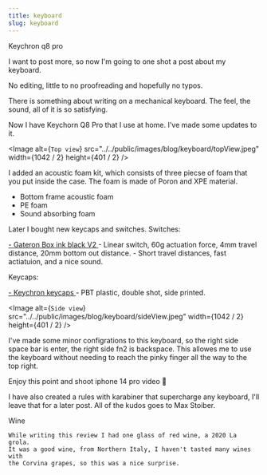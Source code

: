 ```yaml
---
title: keyboard
slug: keyboard
---
```


Keychron q8 pro

I want to post more, so now I'm going to one shot a post about my keyboard.

No editing, little to no proofreading and hopefully no typos.

There is something about writing on a mechanical keyboard. The feel, the
sound, all of it is so satisfying.

Now I have Keychorn Q8 Pro that I use at home. I've made some updates to it.

<Image
  alt={`Top view`}
  src="../../public/images/blog/keyboard/topView.jpeg"
  width={1042 / 2}
  height={401 / 2}
/>

I added an acoustic foam kit, which consists of three piecse of foam that you
put inside the case. The foam is made of Poron and XPE material.

- Bottom frame acoustic foam
- PE foam
- Sound absorbing foam

Later I bought new keycaps and switches.
Switches:

<a href="https://www.keychron.com/collections/all-switches/products/gateron-box-ink-v2-switch">
  - Gateron Box ink black V2
</a>
- Linear switch, 60g actuation force, 4mm travel distance, 20mm bottom out
distance. - Short travel distances, fast actiatuion, and a nice sound.

Keycaps:

<a href="https://www.keychron.com/collections/all-keycaps/products/double-shot-osa-pbt-side-printed-full-keycap-set">
  - Keychron keycaps
</a>
- PBT plastic, double shot, side printed.

<Image
  alt={`Side view`}
  src="../../public/images/blog/keyboard/sideView.jpeg"
  width={1042 / 2}
  height={401 / 2}
/>

I've made some minor configrations to this keyboard, so the right side space
bar is enter, the right side fn2 is backspace. This allowes me to use the
keyboard without needing to reach the pinky finger all the way to the top
right.

Enjoy this point and shoot iphone 14 pro video 🫡

I have also created a rules with karabiner that supercharge any keyboard, I'll
leave that for a later post. All of the kudos goes to Max Stoiber.

Wine

    While writing this review I had one glass of red wine, a 2020 La grola.
    It was a good wine, from Northern Italy, I haven't tasted many wines with
    the Corvina grapes, so this was a nice surprise.
